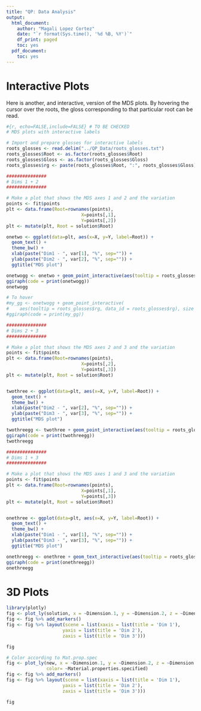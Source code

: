 ```yaml
---
title: "QP: Data Analysis"
output:
  html_document:
    author: "Magali Lopez Cortez"
    date: "`r format(Sys.time(), '%d %B, %Y')`"
    df_print: paged
    toc: yes
  pdf_document:
    toc: yes
---
```


# Interactive Plots

Here is another, and interactive, version of the MDS plots. By hovering the cursor over the roots, the gloss corresponding to that particular root can be read.

```r
#{r, echo=FALSE,include=FALSE} # TO BE CHECKED
# MDS plots with interactive labels

# Import and prepare glosses for interactive labels
roots_glosses <- read.delim("../QP_Data/roots_glosses.txt")
roots_glosses$Root <- as.factor(roots_glosses$Root)
roots_glosses$Gloss <- as.factor(roots_glosses$Gloss)
roots_glosses$rg <- paste(roots_glosses$Root, ":", roots_glosses$Gloss)

###############
# Dims 1 + 2
###############

# Make a plot that shows the MDS axes 1 and 2 and the variation
points <- fit$points
plt <- data.frame(Root=rownames(points),
                            X=points[,1],
                            Y=points[,2])
plt <- mutate(plt, Root = solution$Root)

onetwo <- ggplot(data=plt, aes(x=X, y=Y, label=Root)) +
  geom_text() +
  theme_bw() +
  xlab(paste("Dim1 - ", var[1], "%", sep="")) +
  ylab(paste("Dim2 - ", var[2], "%", sep="")) +
  ggtitle("MDS plot")

onetwogg <- onetwo + geom_point_interactive(aes(tooltip = roots_glosses$rg), size = 2)
ggiraph(code = print(onetwogg))
onetwogg

# To hover
#my_gg <- onetwogg + geom_point_interactive(
#    aes(tooltip = roots_glosses$rg, data_id = roots_glosses$rg), size = 2)
#ggiraph(code = print(my_gg))

###############
# Dims 2 + 3
###############

# Make a plot that shows the MDS axes 2 and 3 and the variation
points <- fit$points
plt <- data.frame(Root=rownames(points),
                            X=points[,2],
                            Y=points[,3])
plt <- mutate(plt, Root = solution$Root)


twothree <- ggplot(data=plt, aes(x=X, y=Y, label=Root)) +
  geom_text() +
  theme_bw() +
  xlab(paste("Dim2 - ", var[2], "%", sep="")) +
  ylab(paste("Dim3 - ", var[3], "%", sep="")) +
  ggtitle("MDS plot")

twothreegg <- twothree + geom_point_interactive(aes(tooltip = roots_glosses$rg), size = 2)
ggiraph(code = print(twothreegg))
twothreegg

###############
# Dims 1 + 3
###############

# Make a plot that shows the MDS axes 1 and 3 and the variation
points <- fit$points
plt <- data.frame(Root=rownames(points),
                            X=points[,1],
                            Y=points[,3])
plt <- mutate(plt, Root = solution$Root)


onethree <- ggplot(data=plt, aes(x=X, y=Y, label=Root)) +
  geom_text() +
  theme_bw() +
  xlab(paste("Dim1 - ", var[1], "%", sep="")) +
  ylab(paste("Dim3 - ", var[3], "%", sep="")) +
  ggtitle("MDS plot")

onethreegg <- onethree + geom_text_interactive(aes(tooltip = roots_glosses$rg), size = 2)
ggiraph(code = print(onethreegg))
onethreegg
```

# 3D Plots

```r
library(plotly)
fig <- plot_ly(solution, x = ~Dimension.1, y = ~Dimension.2, z = ~Dimension.3, mode = 'text', text = ~rootnames)
fig <- fig %>% add_markers()
fig <- fig %>% layout(scene = list(xaxis = list(title = 'Dim 1'),
                     yaxis = list(title = 'Dim 2'),
                     zaxis = list(title = 'Dim 3')))

fig
```


```r
# Color according to Mat.prop.spec 
fig <- plot_ly(new, x = ~Dimension.1, y = ~Dimension.2, z = ~Dimension.3, mode = 'text', text = ~rootnames,
               color= ~Material.properties.specified)
fig <- fig %>% add_markers()
fig <- fig %>% layout(scene = list(xaxis = list(title = 'Dim 1'),
                     yaxis = list(title = 'Dim 2'),
                     zaxis = list(title = 'Dim 3')))

fig
```
